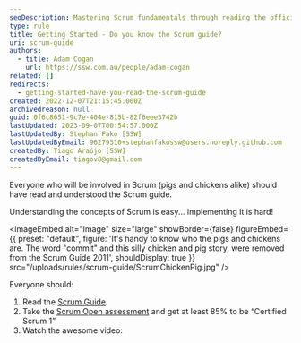 ```yaml
---
seoDescription: Mastering Scrum fundamentals through reading the official guide and taking a certification assessment to unlock effective team collaboration.
type: rule
title: Getting Started - Do you know the Scrum guide?
uri: scrum-guide
authors:
  - title: Adam Cogan
    url: https://ssw.com.au/people/adam-cogan
related: []
redirects:
  - getting-started-have-you-read-the-scrum-guide
created: 2022-12-07T21:15:45.000Z
archivedreason: null
guid: 0f6c8651-9c7e-404e-815b-82f6eee3742b
lastUpdated: 2023-09-07T00:54:57.000Z
lastUpdatedBy: Stephan Fako [SSW]
lastUpdatedByEmail: 96279310+stephanfakossw@users.noreply.github.com
createdBy: Tiago Araújo [SSW]
createdByEmail: tiagov8@gmail.com
---
```


Everyone who will be involved in Scrum (pigs and chickens alike) should have read and understood the Scrum guide.

Understanding the concepts of Scrum is easy... implementing it is hard!

<imageEmbed
  alt="Image"
  size="large"
  showBorder={false}
  figureEmbed={{
    preset: "default",
    figure: 'It\'s handy to know who the pigs and chickens are. The word "commit" and this silly chicken and pig story, were removed from the Scrum Guide 2011',
    shouldDisplay: true
  }}
  src="/uploads/rules/scrum-guide/ScrumChickenPig.jpg"
/>

Everyone should:

1. Read the [Scrum Guide](https://www.scrumguides.org).
2. Take the [Scrum Open assessment](https://www.scrum.org/open-assessments/scrum-open) and get at least 85% to be “Certified Scrum 1”
3. Watch the awesome video:

<youtubeEmbed url="https://youtu.be/XU0llRltyFM" description="Video: Intro to Scrum in Under 10 Minutes (9 min)" />
